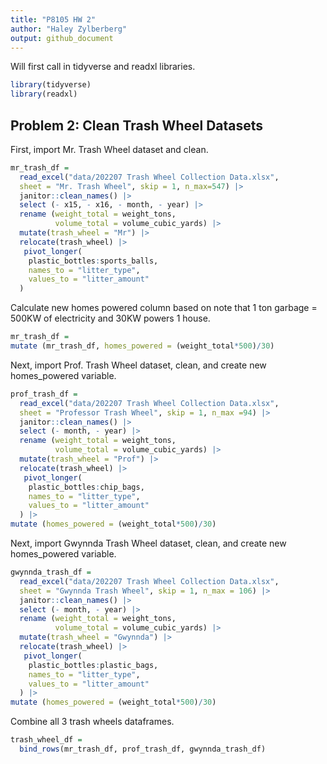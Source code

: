 ```yaml
---
title: "P8105 HW 2"
author: "Haley Zylberberg"
output: github_document
---
```


Will first call in tidyverse and readxl libraries.

```r
library(tidyverse)
library(readxl)
```

## Problem 2: Clean Trash Wheel Datasets

First, import Mr. Trash Wheel dataset and clean.
```r
mr_trash_df = 
  read_excel("data/202207 Trash Wheel Collection Data.xlsx",
  sheet = "Mr. Trash Wheel", skip = 1, n_max=547) |> 
  janitor::clean_names() |>
  select (- x15, - x16, - month, - year) |>
  rename (weight_total = weight_tons, 
          volume_total = volume_cubic_yards) |>
  mutate(trash_wheel = "Mr") |> 
  relocate(trash_wheel) |>
   pivot_longer(
    plastic_bottles:sports_balls,
    names_to = "litter_type",
    values_to = "litter_amount"
  )
```

Calculate new homes powered column based on note that 1 ton garbage = 500KW of electricity and 30KW powers 1 house.
```r
mr_trash_df = 
mutate (mr_trash_df, homes_powered = (weight_total*500)/30)
```

Next, import Prof. Trash Wheel dataset, clean, and create new homes_powered variable.
```r
prof_trash_df = 
  read_excel("data/202207 Trash Wheel Collection Data.xlsx",
  sheet = "Professor Trash Wheel", skip = 1, n_max =94) |> 
  janitor::clean_names() |>
  select (- month, - year) |>
  rename (weight_total = weight_tons, 
          volume_total = volume_cubic_yards) |>
  mutate(trash_wheel = "Prof") |> 
  relocate(trash_wheel) |>
   pivot_longer(
    plastic_bottles:chip_bags,
    names_to = "litter_type",
    values_to = "litter_amount"
  ) |>
mutate (homes_powered = (weight_total*500)/30)
```

Next, import Gwynnda Trash Wheel dataset, clean, and create new homes_powered variable.
```r
gwynnda_trash_df = 
  read_excel("data/202207 Trash Wheel Collection Data.xlsx",
  sheet = "Gwynnda Trash Wheel", skip = 1, n_max = 106) |> 
  janitor::clean_names() |>
  select (- month, - year) |>
  rename (weight_total = weight_tons, 
          volume_total = volume_cubic_yards) |>
  mutate(trash_wheel = "Gwynnda") |> 
  relocate(trash_wheel) |>
   pivot_longer(
    plastic_bottles:plastic_bags,
    names_to = "litter_type",
    values_to = "litter_amount"
  ) |>
mutate (homes_powered = (weight_total*500)/30)
```

Combine all 3 trash wheels dataframes.
```r
trash_wheel_df = 
  bind_rows(mr_trash_df, prof_trash_df, gwynnda_trash_df)
```
